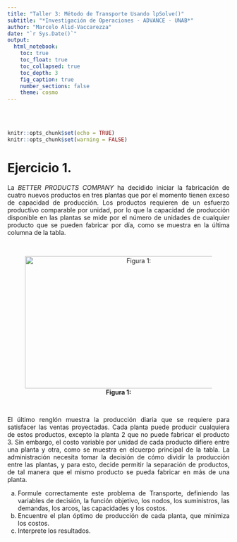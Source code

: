 ```yaml
---
title: "Taller 3: Método de Transporte Usando lpSolve()"
subtitle: "*Investigación de Operaciones - ADVANCE - UNAB*"
author: "Marcelo Alid-Vaccarezza"
date: "`r Sys.Date()`"
output:
  html_notebook:
    toc: true
    toc_float: true
    toc_collapsed: true
    toc_depth: 3
    fig_caption: true
    number_sections: false
    theme: cosmo
---
```


<div style="text-align: justify">
<br>
<br>


```r
knitr::opts_chunk$set(echo = TRUE)
knitr::opts_chunk$set(warning = FALSE)
```


# **Ejercicio 1.** 
La _BETTER PRODUCTS COMPANY_ ha decidido iniciar la fabricación de cuatro nuevos productos en tres plantas que por el momento tienen exceso de capacidad de producción. Los productos requieren de un esfuerzo productivo comparable por unidad, por lo que la capacidad de producción disponible en las plantas se mide por el número de unidades de cualquier producto que se pueden fabricar por día, como se muestra en la última columna de la tabla.

<br>
<center>

![**Figura 1:** ](Figura_1_Problema_1_Taller_3_Metodo_Transporte_Usando_lpSolve.png ""){height="300px" width="500px"}

</center>
<br>

El último renglón muestra la producción diaria que se requiere para satisfacer las ventas proyectadas. Cada planta puede producir cualquiera de estos productos, excepto la planta $2$ que no puede fabricar el producto $3$. Sin embargo, el costo variable por unidad de cada producto difiere entre una planta y otra, como se muestra en elcuerpo principal de la tabla. La administración necesita tomar la decisión de cómo dividir la producción entre las plantas, y para esto, decide permitir la separación de productos, de tal manera que el mismo producto se pueda fabricar en más de una planta.

(a) Formule correctamente este problema de Transporte, definiendo las variables de decisión, la función objetivo, los nodos, los suministros, las demandas, los arcos, las capacidades y los costos.
(b) Encuentre el plan óptimo de producción de cada planta, que minimiza los costos.
(c) Interprete los resultados.




